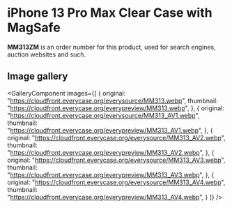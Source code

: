 
# iPhone 13 Pro Max Clear Case with MagSafe

<Callout type='info' emoji='👉🏻'>**MM313ZM** is an order number for this product, used for search engines, auction websites and such.</Callout>

## Image gallery

<GalleryComponent
    images={[
      {
        original: "https://cloudfront.everycase.org/everysource/MM313.webp",
        thumbnail: "https://cloudfront.everycase.org/everypreview/MM313.webp",
      },
      {
        original: "https://cloudfront.everycase.org/everysource/MM313_AV1.webp",
        thumbnail: "https://cloudfront.everycase.org/everypreview/MM313_AV1.webp",
      },
      {
        original: "https://cloudfront.everycase.org/everysource/MM313_AV2.webp",
        thumbnail: "https://cloudfront.everycase.org/everypreview/MM313_AV2.webp",
      },
      {
        original: "https://cloudfront.everycase.org/everysource/MM313_AV3.webp",
        thumbnail: "https://cloudfront.everycase.org/everypreview/MM313_AV3.webp",
      },
      {
        original: "https://cloudfront.everycase.org/everysource/MM313_AV4.webp",
        thumbnail: "https://cloudfront.everycase.org/everypreview/MM313_AV4.webp",
      }
    ]}
  />
